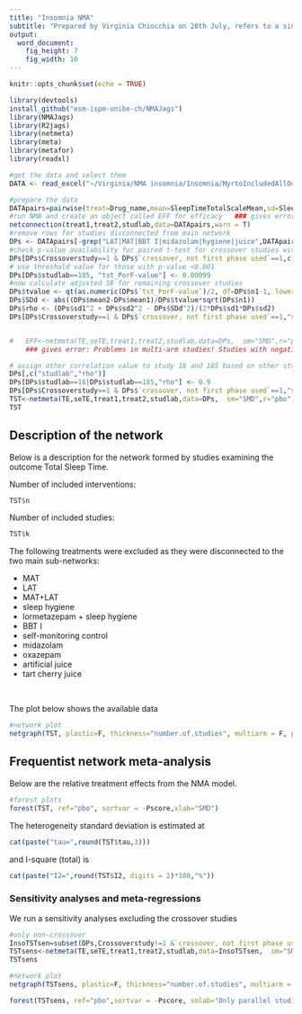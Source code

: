 ```yaml
---
title: "Insomnia NMA"
subtitle: "Prepared by Virginia Chiocchia on 28th July, refers to a single outcome analysis (Total Sleep Time) in a frequentist setting"
output: 
  word_document: 
    fig_height: 7
    fig_width: 10
---
```


```r
knitr::opts_chunk$set(echo = TRUE)
```
<!-- Make sure you have the needed libraries from R-Cran and Github: -->
<!-- devtools -->
<!-- NMAJags -->
<!-- R2jags -->
<!-- netmeta -->
<!-- meta -->
<!-- metafor -->
<!-- readxl -->


```r
library(devtools)
install_github("esm-ispm-unibe-ch/NMAJags")
library(NMAJags)
library(R2jags)
library(netmeta)
library(meta)
library(metafor)
library(readxl)
```


```r
#get the data and select them
DATA <- read_excel("~/Virginia/NMA insomnia/Insomnia/MyrtoIncludedAllOutcomesClean27.6dVirgiRenamedInterventions.xlsx", na = "NA")


```



```r
#prepare the data
DATApairs=pairwise(treat=Drug_name,mean=SleepTimeTotalScaleMean,sd=SleepTimeTotalScaleSD,n=SleepTimeTotalScaleParticipants, data=DATA, studlab = Final_ID_all, sm= "SMD")
#run NMA and create an object called EFF for efficacy   ### gives error because consists of 5 separate sub-networks so run netconnection first
netconnection(treat1,treat2,studlab,data=DATApairs,warn = T)
#remove rows for studies disconnected from main network
DPs <- DATApairs[-grep("LAT|MAT|BBT I|midazolam|hygiene|juice",DATApairs$treat1),]
#check p-value availability for paired t-test for crossover studies with both phases used
DPs[DPs$Crossoverstudy==1 & DPs$`crossover, not first phase used`==1,c("studlab","tst_PorF-value","tst_p=0, f=1")]
# use threshold value for those with p-value <0.001
DPs[DPs$studlab==185, "tst_PorF-value"] <- 0.00099
#now calculate adjusted SE for remaining crossover studies
DPs$tvalue <- qt(as.numeric(DPs$`tst_PorF-value`)/2, df=DPs$n1-1, lower.tail = F)
DPs$SDd <- abs((DPs$mean2-DPs$mean1)/DPs$tvalue*sqrt(DPs$n1))
DPs$rho <- (DPs$sd1^2 + DPs$sd2^2 - DPs$SDd^2)/(2*DPs$sd1*DPs$sd2)
DPs[DPs$Crossoverstudy==1 & DPs$`crossover, not first phase used`==1,"seTE"] <- sqrt((1/DPs$n1+(DPs$TE^2)/(2*DPs$n1))*(2-2*DPs$rho))[DPs$Crossoverstudy==1 & DPs$`crossover, not first phase used`==1] 


#   EFF<-netmeta(TE,seTE,treat1,treat2,studlab,data=DPs,  sm="SMD",r="pbo",comb.fixed =F, comb.random = T, tol.multiarm = 0.05, details.chkmultiarm = T)    
    ### gives error: Problems in multi-arm studies! Studies with negative treatment   arm variance: '18', '185'

# assign other correlation value to study 18 and 185 based on other studies
DPs[,c("studlab","rho")]
DPs[DPs$studlab==18|DPs$studlab==185,"rho"] <- 0.9
DPs[DPs$Crossoverstudy==1 & DPs$`crossover, not first phase used`==1,"seTE"] <- sqrt((1/DPs$n1+(DPs$TE^2)/(2*DPs$n1))*(2-2*DPs$rho))[DPs$Crossoverstudy==1 & DPs$`crossover, not first phase used`==1] 
TST<-netmeta(TE,seTE,treat1,treat2,studlab,data=DPs,  sm="SMD",r="pbo",comb.fixed =F, comb.random = T, tol.multiarm = 0.05)
TST

```
## Description of the network


Below is a description for the network formed by studies examining the outcome Total Sleep Time.


<!-- Below are the total number of participants in each of the included interventions -->
<!-- ```{r, echo=FALSE, message=FALSE, warning=FALSE} -->
<!-- #describe the data -->
<!-- tapply(DATAs$N_arm_total_stapf,DATAs$Drug_name,sum,na.rm=T) -->

<!-- ``` -->
Number of included interventions:
```r
TST$n
```
Number of included studies:
```r
TST$k
```

The following treatments were excluded as they were disconnected to the two main sub-networks:

  * MAT
  * LAT
  * MAT+LAT
  * sleep hygiene
  * lormetazepam + sleep hygiene
  * BBT I
  * self-monitoring control
  * midazolam
  * oxazepam
  * artificial juice
  * tart cherry juice  
  
\    

  
 The plot below shows the available data\
```r
#network plot
netgraph(TST, plastic=F, thickness="number.of.studies", multiarm = F, points=T, col=1, number.of.studies=T)
```




## Frequentist network meta-analysis 

Below are the relative treatment effects from the NMA model. 

```r

#forest plots
forest(TST, ref="pbo", sortvar = -Pscore,xlab="SMD")
```


<!-- The P-scores (equivalent to the SUCRAs) are shown below -->
<!-- ```{r, echo=FALSE} -->
<!-- netrank(TST, small.values = "bad") -->
<!-- ``` -->

The heterogeneity standard deviation is estimated at
```r
cat(paste("tau=",round(TST$tau,3)))
```
and I-square (total) is 
```r
cat(paste("I2=",round(TST$I2, digits = 2)*100,"%"))
```



<!-- There is little/no/important evidence of inconsistency in the data. There are in total -->

<!-- ```{r echo=FALSE, message=FALSE, warning=FALSE} -->
<!-- split=netsplit(TST) -->
<!-- SIDEp=split$compare.random$p -->
<!-- SIDEp=SIDEp[!is.na(SIDEp)] -->
<!-- #proportion of inconsistent loops -->
<!-- cat(length(SIDEp)) -->
<!-- ``` -->

<!-- comparisons in the network, and there is inconsistency (according to SIDE p-value<0.10) in -->

<!-- ```{r, echo=F, message=FALSE, warning=FALSE} -->
<!-- cat(length(SIDEp[SIDEp<=0.1])) -->
<!-- ``` -->
<!-- loops which gives a % of inconsistent loops equal to -->
<!-- ```{r, echo=F, message=FALSE, warning=FALSE} -->
<!-- cat(paste(round((length(SIDEp[SIDEp<=0.1])/length(SIDEp))*100,1),"%")) -->
<!-- ``` -->



<!-- The p-value from the design-by-treatment test is -->

<!-- ```{r, echo=FALSE, message=FALSE, warning=FALSE} -->
<!-- a=decomp.design(TST) -->
<!-- print(round(a$Q.inc.random$pval,3)) -->
<!-- ``` -->


### Sensitivity analyses and meta-regressions

We run a sensitivity analyses excluding the crossover studies
```r

#only non-crossover
InsoTSTsen=subset(DPs,Crossoverstudy!=1 &`crossover, not first phase used`!=1)  ### can I just take a subset of the previous pairwise dataset? or do I need to do a subset of the original dataset and then do the pairwise again?
TSTsens<-netmeta(TE,seTE,treat1,treat2,studlab,data=InsoTSTsen,  sm="SMD",comb.fixed =F, comb.random = T)
TSTsens


```

```r
#network plot
netgraph(TSTsens, plastic=F, thickness="number.of.studies", multiarm = F, points=T, col=1, number.of.studies=T)
```

```r

forest(TSTsens, ref="pbo",sortvar = -Pscore, smlab="Only parallel studies", fontsize=10)


```


